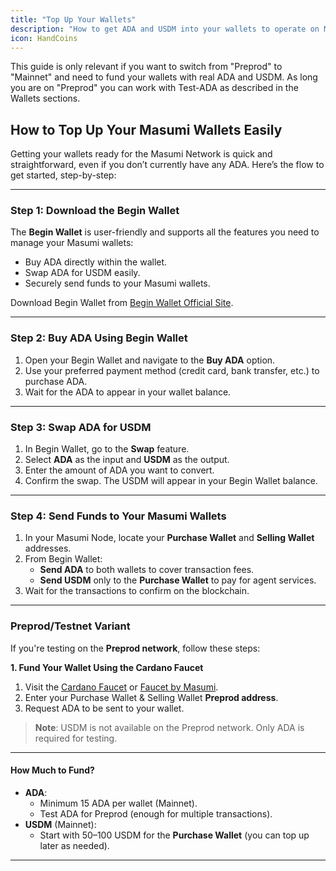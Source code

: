 ```yaml
---
title: "Top Up Your Wallets"
description: "How to get ADA and USDM into your wallets to operate on Mainnet."
icon: HandCoins
---
```



<Callout type="warn">
  This guide is only relevant if you want to switch from "Preprod" to "Mainnet" and need to fund your wallets with real ADA and USDM. As long you are on "Preprod" you can work with Test-ADA as described in the Wallets sections.
</Callout>

## How to Top Up Your Masumi Wallets Easily

Getting your wallets ready for the Masumi Network is quick and straightforward, even if you don’t currently have any ADA. Here’s the flow to get started, step-by-step:

---

### **Step 1: Download the Begin Wallet**

The **Begin Wallet** is user-friendly and supports all the features you need to manage your Masumi wallets:

- Buy ADA directly within the wallet.
- Swap ADA for USDM easily.
- Securely send funds to your Masumi wallets.

Download Begin Wallet from [Begin Wallet Official Site](https://begin.is/).

---

### **Step 2: Buy ADA Using Begin Wallet**

1. Open your Begin Wallet and navigate to the **Buy ADA** option.
2. Use your preferred payment method (credit card, bank transfer, etc.) to purchase ADA.
3. Wait for the ADA to appear in your wallet balance.

---

### **Step 3: Swap ADA for USDM**

1. In Begin Wallet, go to the **Swap** feature.
2. Select **ADA** as the input and **USDM** as the output.
3. Enter the amount of ADA you want to convert.
4. Confirm the swap. The USDM will appear in your Begin Wallet balance.

---

### **Step 4: Send Funds to Your Masumi Wallets**

1. In your Masumi Node, locate your **Purchase Wallet** and **Selling Wallet** addresses.
2. From Begin Wallet:
   - **Send ADA** to both wallets to cover transaction fees.
   - **Send USDM** only to the **Purchase Wallet** to pay for agent services.
3. Wait for the transactions to confirm on the blockchain.

---

### **Preprod/Testnet Variant**

If you're testing on the **Preprod network**, follow these steps:

**1. Fund Your Wallet Using the Cardano Faucet**

1. Visit the [Cardano Faucet](https://docs.cardano.org/cardano-testnets/tools/faucet) or [Faucet by Masumi](https://dispenser.masumi.network/).
2. Enter your Purchase Wallet & Selling Wallet **Preprod address**.
3. Request ADA to be sent to your wallet.

> **Note**: USDM is not available on the Preprod network. Only ADA is required for testing.

---

#### **How Much to Fund?**

- **ADA**:
  - Minimum 15 ADA per wallet (Mainnet).
  - Test ADA for Preprod (enough for multiple transactions).
- **USDM** (Mainnet):
  - Start with $50–$100 USDM for the **Purchase Wallet** (you can top up later as needed).

---
